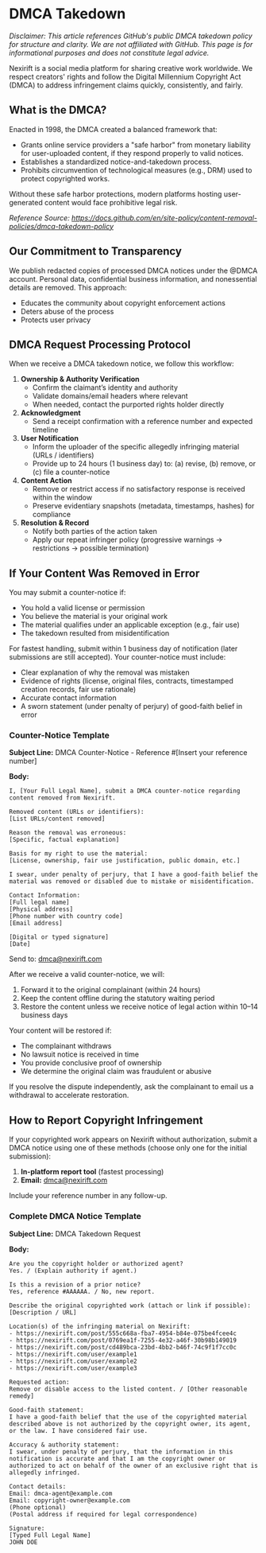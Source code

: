 # DMCA Takedown

*Disclaimer: This article references GitHub's public DMCA takedown policy for structure and clarity. We are not affiliated with GitHub. This page is for informational purposes and does not constitute legal advice.*

Nexirift is a social media platform for sharing creative work worldwide. We respect creators' rights and follow the Digital Millennium Copyright Act (DMCA) to address infringement claims quickly, consistently, and fairly.

## What is the DMCA?

Enacted in 1998, the DMCA created a balanced framework that:
- Grants online service providers a "safe harbor" from monetary liability for user-uploaded content, if they respond properly to valid notices.
- Establishes a standardized notice-and-takedown process.
- Prohibits circumvention of technological measures (e.g., DRM) used to protect copyrighted works.

Without these safe harbor protections, modern platforms hosting user-generated content would face prohibitive legal risk.

*Reference Source: https://docs.github.com/en/site-policy/content-removal-policies/dmca-takedown-policy*

## Our Commitment to Transparency

We publish redacted copies of processed DMCA notices under the @DMCA account. Personal data, confidential business information, and nonessential details are removed. This approach:
- Educates the community about copyright enforcement actions
- Deters abuse of the process
- Protects user privacy

## DMCA Request Processing Protocol

When we receive a DMCA takedown notice, we follow this workflow:

1. **Ownership & Authority Verification**
   - Confirm the claimant’s identity and authority
   - Validate domains/email headers where relevant
   - When needed, contact the purported rights holder directly
2. **Acknowledgment**
   - Send a receipt confirmation with a reference number and expected timeline
3. **User Notification**
   - Inform the uploader of the specific allegedly infringing material (URLs / identifiers)
   - Provide up to 24 hours (1 business day) to: (a) revise, (b) remove, or (c) file a counter-notice
4. **Content Action**
   - Remove or restrict access if no satisfactory response is received within the window
   - Preserve evidentiary snapshots (metadata, timestamps, hashes) for compliance
5. **Resolution & Record**
   - Notify both parties of the action taken
   - Apply our repeat infringer policy (progressive warnings → restrictions → possible termination)

## If Your Content Was Removed in Error

You may submit a counter-notice if:
- You hold a valid license or permission
- You believe the material is your original work
- The material qualifies under an applicable exception (e.g., fair use)
- The takedown resulted from misidentification

For fastest handling, submit within 1 business day of notification (later submissions are still accepted). Your counter-notice must include:

- Clear explanation of why the removal was mistaken
- Evidence of rights (license, original files, contracts, timestamped creation records, fair use rationale)
- Accurate contact information
- A sworn statement (under penalty of perjury) of good-faith belief in error

### Counter-Notice Template

**Subject Line:** DMCA Counter-Notice - Reference #[Insert your reference number]

**Body:**
```
I, [Your Full Legal Name], submit a DMCA counter-notice regarding content removed from Nexirift.

Removed content (URLs or identifiers):
[List URLs/content removed]

Reason the removal was erroneous:
[Specific, factual explanation]

Basis for my right to use the material:
[License, ownership, fair use justification, public domain, etc.]

I swear, under penalty of perjury, that I have a good-faith belief the material was removed or disabled due to mistake or misidentification.

Contact Information:
[Full legal name]
[Physical address]
[Phone number with country code]
[Email address]

[Digital or typed signature]
[Date]
```

Send to: [dmca@nexirift.com](mailto:dmca@nexirift.com)

After we receive a valid counter-notice, we will:
1. Forward it to the original complainant (within 24 hours)
2. Keep the content offline during the statutory waiting period
3. Restore the content unless we receive notice of legal action within 10–14 business days

Your content will be restored if:
- The complainant withdraws
- No lawsuit notice is received in time
- You provide conclusive proof of ownership
- We determine the original claim was fraudulent or abusive

If you resolve the dispute independently, ask the complainant to email us a withdrawal to accelerate restoration.

## How to Report Copyright Infringement

If your copyrighted work appears on Nexirift without authorization, submit a DMCA notice using one of these methods (choose only one for the initial submission):

1. **In-platform report tool** (fastest processing)
2. **Email:** [dmca@nexirift.com](mailto:dmca@nexirift.com)

Include your reference number in any follow-up.

### Complete DMCA Notice Template

**Subject Line:** DMCA Takedown Request

**Body:**
```
Are you the copyright holder or authorized agent?
Yes. / (Explain authority if agent.)

Is this a revision of a prior notice?
Yes, reference #AAAAAA. / No, new report.

Describe the original copyrighted work (attach or link if possible):
[Description / URL]

Location(s) of the infringing material on Nexirift:
- https://nexirift.com/post/555c668a-fba7-4954-b84e-075be4fcee4c
- https://nexirift.com/post/0769ea1f-7255-4e32-a46f-30b98b149019
- https://nexirift.com/post/cd489bca-23bd-4bb2-b46f-74c9f1f7cc0c
- https://nexirift.com/user/example1
- https://nexirift.com/user/example2
- https://nexirift.com/user/example3

Requested action:
Remove or disable access to the listed content. / [Other reasonable remedy]

Good-faith statement:
I have a good-faith belief that the use of the copyrighted material described above is not authorized by the copyright owner, its agent, or the law. I have considered fair use.

Accuracy & authority statement:
I swear, under penalty of perjury, that the information in this notification is accurate and that I am the copyright owner or authorized to act on behalf of the owner of an exclusive right that is allegedly infringed.

Contact details:
Email: dmca-agent@example.com
Email: copyright-owner@example.com
(Phone optional)
(Postal address if required for legal correspondence)

Signature:
[Typed Full Legal Name]
JOHN DOE
```
